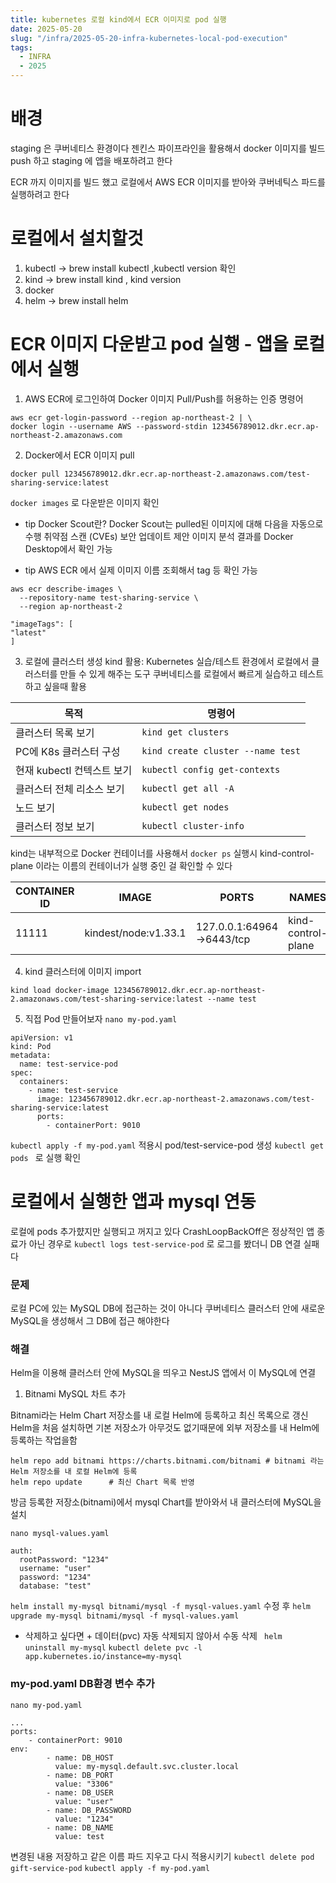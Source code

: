 ```yaml
---
title: kubernetes 로컬 kind에서 ECR 이미지로 pod 실행
date: 2025-05-20
slug: "/infra/2025-05-20-infra-kubernetes-local-pod-execution"
tags:
  - INFRA
  - 2025
---
```


# 배경
staging 은 쿠버네티스 환경이다
젠킨스 파이프라인을 활용해서 docker 이미지를 빌드 push 하고 staging 에
앱을 배포하려고 한다

ECR 까지 이미지를 빌드 했고
로컬에서 AWS ECR 이미지를 받아와 쿠버네틱스 파드를 실행하려고 한다

 # 로컬에서 설치할것
1. kubectl -> brew install kubectl ,kubectl version 확인
2. kind  -> brew install kind , kind version
3. docker
4. helm ->  brew install helm

# ECR 이미지 다운받고 pod 실행 - 앱을 로컬에서 실행

1. AWS ECR에 로그인하여 Docker 이미지 Pull/Push를 허용하는 인증 명령어
```
aws ecr get-login-password --region ap-northeast-2 | \
docker login --username AWS --password-stdin 123456789012.dkr.ecr.ap-northeast-2.amazonaws.com
```

2. Docker에서 ECR 이미지 pull
```
docker pull 123456789012.dkr.ecr.ap-northeast-2.amazonaws.com/test-sharing-service:latest
```
`docker images` 로 다운받은 이미지 확인
* tip Docker Scout란?
Docker Scout는 pulled된 이미지에 대해 다음을 자동으로 수행
취약점 스캔 (CVEs) 보안 업데이트 제안 이미지 분석 결과를 Docker Desktop에서 확인 가능

* tip AWS ECR 에서 실제 이미지 이름 조회해서 tag 등 확인 가능
```
aws ecr describe-images \
  --repository-name test-sharing-service \
  --region ap-northeast-2
```

```
"imageTags": [
"latest"
]
```

3. 로컬에 클러스터 생성
kind 활용: Kubernetes 실습/테스트 환경에서 로컬에서 클러스터를 만들 수 있게 해주는 도구
쿠버네티스를 로컬에서 빠르게 실습하고 테스트하고 싶을때 활용

| 목적                 | 명령어                           |
| ------------------ | ----------------------------- |
| 클러스터 목록 보기         | `kind get clusters`           |
| PC에 K8s 클러스터 구성    | `kind create cluster --name test` |
| 현재 kubectl 컨텍스트 보기 | `kubectl config get-contexts` |
| 클러스터 전체 리소스 보기     | `kubectl get all -A`          |
| 노드 보기              | `kubectl get nodes`           |
| 클러스터 정보 보기         | `kubectl cluster-info`        |

kind는 내부적으로 Docker 컨테이너를 사용해서
`docker ps` 실행시 kind-control-plane 이라는 이름의 컨테이너가 실행 중인 걸 확인할 수 있다

|CONTAINER ID |  IMAGE     |             PORTS           |            NAMES|
|---|---|---|---|
|11111|   kindest/node:v1.33.1   | 127.0.0.1:64964->6443/tcp  | kind-control-plane|

4. kind 클러스터에 이미지 import
```
kind load docker-image 123456789012.dkr.ecr.ap-northeast-2.amazonaws.com/test-sharing-service:latest --name test
```

5. 직접 Pod 만들어보자
`nano my-pod.yaml`
```
apiVersion: v1
kind: Pod
metadata:
  name: test-service-pod
spec:
  containers:
    - name: test-service
      image: 123456789012.dkr.ecr.ap-northeast-2.amazonaws.com/test-sharing-service:latest
      ports:
        - containerPort: 9010
```

`kubectl apply -f my-pod.yaml` 적용시 pod/test-service-pod 생성
`kubectl get pods ` 로 실행 확인

# 로컬에서 실행한 앱과 mysql 연동
로컬에 pods 추가햤지만 실행되고 꺼지고 있다
CrashLoopBackOff은 정상적인 앱 종료가 아닌 경우로
`kubectl logs test-service-pod` 로 로그를 봤더니
DB 연결 실패다

### 문제
로컬 PC에 있는 MySQL DB에 접근하는 것이 아니다
쿠버네티스 클러스터 안에 새로운 MySQL을 생성해서 그 DB에 접근 해야한다

### 해결
Helm을 이용해 클러스터 안에 MySQL을 띄우고
NestJS 앱에서 이 MySQL에 연결
1.  Bitnami MySQL 차트 추가

Bitnami라는 Helm Chart 저장소를 내 로컬 Helm에 등록하고 최신 목록으로 갱신
Helm을 처음 설치하면 기본 저장소가 아무것도 없기때문에
외부 저장소를 내 Helm에 등록하는 작업을함

```
helm repo add bitnami https://charts.bitnami.com/bitnami # bitnami 라는 Helm 저장소를 내 로컬 Helm에 등록
helm repo update      # 최신 Chart 목록 반영
```
방금 등록한 저장소(bitnami)에서 mysql Chart를 받아와서
내 클러스터에 MySQL을 설치

`nano mysql-values.yaml`
```
auth:
  rootPassword: "1234"
  username: "user"
  password: "1234"
  database: "test"
```
`helm install my-mysql bitnami/mysql -f mysql-values.yaml`
수정 후
`helm upgrade my-mysql bitnami/mysql -f mysql-values.yaml`

* 삭제하고 싶다면 + 데이터(pvc) 자동 삭제되지 않아서 수동 삭제
` helm uninstall my-mysql`
`kubectl delete pvc -l app.kubernetes.io/instance=my-mysql`

###  my-pod.yaml DB환경 변수 추가
`nano my-pod.yaml `
```
...
ports:
    - containerPort: 9010
env:
        - name: DB_HOST
          value: my-mysql.default.svc.cluster.local
        - name: DB_PORT
          value: "3306"
        - name: DB_USER
          value: "user"
        - name: DB_PASSWORD
          value: "1234"
        - name: DB_NAME
          value: test
```
변경된 내용 저장하고 같은 이름 파드 지우고 다시 적용시키기
`kubectl delete pod gift-service-pod`
`kubectl apply -f my-pod.yaml`


